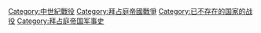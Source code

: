 {{Commonscat|Battles involving the Byzantine Empire}}

[[Category:中世紀戰役|Category:中世紀戰役]]
[[Category:拜占庭帝國戰爭|Category:拜占庭帝國戰爭]]
[[Category:已不存在的国家的战役|Category:已不存在的国家的战役]]
[[Category:拜占庭帝国军事史|Category:拜占庭帝国军事史]]